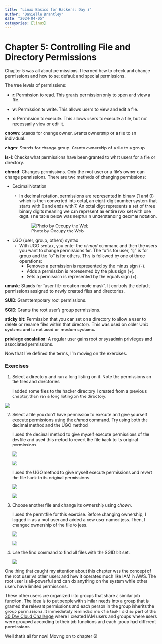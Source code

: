 ```yaml
---
title: "Linux Basics for Hackers: Day 5"
author: "Danielle Brantley"
date: "2024-04-05"
categories: [linux]
---
```


# Chapter 5: Controlling File and Directory Permissions

Chapter 5 was all about permissions. I learned how to check and change permissions and how to set default and special permissions.

The tree levels of permissions:

-   **r**: Permission to read. This grants permission only to open and view a file.

-   **w**: Permission to write. This allows users to view and edit a file.

-   **x**: Permission to execute. This allows users to execute a file, but not necessarily view or edit it.

**chown**: Stands for change owner. Grants ownership of a file to an individual.

**chgrp**: Stands for change group. Grants ownership of a file to a group.

**ls-l**: Checks what permissions have been granted to what users for a file or directory.

**chmod**: Changes permissions. Only the root user or a file's owner can change permissions. There are two methods of changing permissions:

-   Decimal Notation
    -   In decimal notation, permissions are represented in binary (1 and 0) which is then converted into octal, an eight-digit number system that starts with 0 and ends with 7. An octal digit represents a set of three binary digits meaning we can represent an entire rwx set with one digit. The table below was helpful in understanding decimal notation.

        ![Photo by Occupy the Web](images/permissions.png)
-   UGO (user, group, others) syntax
    -   With UGO syntax, you enter the *chmod* command and then the users you want to change permissions for. The "u"is for user, "g" is for group and the "o" is for others. This is followed by one of three operations:
        -   Removes a permission is represented by the minus sign (-).
        -   Adds a permission is represented by the plus sign (+).
        -   Sets a permission is represented by the equals sign (=).

**umask**: Stands for "user file-creation mode mask". It controls the default permissions assigned to newly created files and directories.

**SUID**: Grant temporary root permissions.

**SGID**: Grants the root user's group permissions.

**sticky bit**: Permission that you can set on a directory to allow a user to delete or rename files within that directory. This was used on older Unix systems and is not used on modern systems.

**privilege escalation**: A regular user gains root or sysadmin privileges and associated permissions.

Now that I've defined the terms, I'm moving on the exercises.

### Exercises

1.  Select a directory and run a long listing on it. Note the permissions on the files and directories.

    I added some files to the hacker directory I created from a previous chapter, then ran a long listing on the directory.

![](images/e1.png)

2.  Select a file you don’t have permission to execute and give yourself execute permissions using the *chmod* command. Try using both the decimal method and the UGO method.

    I used the decimal method to give myself execute permissions of the devfile and used this metod to revert the file back to its original permissions.

    ![](images/e2.png)

    ![](images/e3.png)

    I used the UGO method to give myself execute permissions and revert the file back to its original permissions.

    ![](images/e4.png)

    ![](images/e5.png)

3.  Choose another file and change its ownership using *chown*.

    I used the permitfile for this exercise. Before changing ownership, I logged in as a root user and added a new user named jess. Then, I changed ownership of the file to jess.

    ![](images/e6.png)

    ![](images/e7.png)

4.  Use the find command to find all files with the SGID bit set.

    ![](images/e8.png)

One thing that caught my attention about this chapter was the concept of the root user vs other users and how it operates much like IAM in AWS. The root user is all-powerful and can do anything on the system while other users have limited permissions.

These other users are organized into groups that share a similar job function. The idea is to put people with similar needs into a group that is granted the relevant permissions and each person in the group inherits the group permissions. It immediately reminded me of a task I did as part of the [30 Day Cloud Challenge](https://mycloudyfuture.com/posts/p12-iam_user_creation/p12){target="_blank"} where I created IAM users and groups where users were grouped according to their job functions and each group had different permissions.

Well that's all for now! Moving on to chapter 6!
